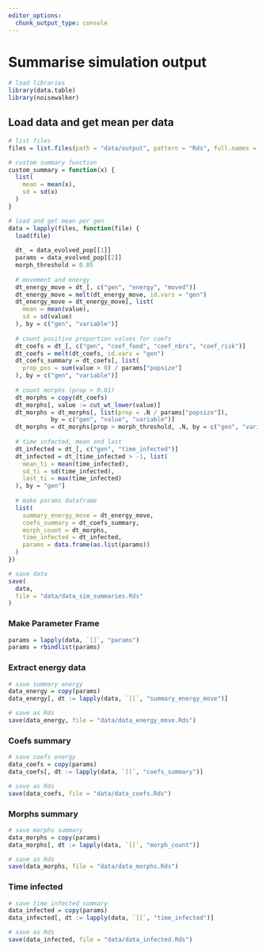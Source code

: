 ```yaml
---
editor_options: 
  chunk_output_type: console
---
```


# Summarise simulation output

```r
# load libraries
library(data.table)
library(noisewalker)
```

## Load data and get mean per data

```r
# list files
files = list.files(path = "data/output", pattern = "Rds", full.names = T)

# custom summary function
custom_summary = function(x) {
  list(
    mean = mean(x),
    sd = sd(x)
  )
}

# load and get mean per gen
data = lapply(files, function(file) {
  load(file)
  
  dt_ = data_evolved_pop[[1]]
  params = data_evolved_pop[[2]]
  morph_threshold = 0.05
  
  # movement and energy
  dt_energy_move = dt_[, c("gen", "energy", "moved")]
  dt_energy_move = melt(dt_energy_move, id.vars = "gen")
  dt_energy_move = dt_energy_move[, list(
    mean = mean(value),
    sd = sd(value)
  ), by = c("gen", "variable")]
  
  # count positive proportion values for coefs
  dt_coefs = dt_[, c("gen", "coef_food", "coef_nbrs", "coef_risk")]
  dt_coefs = melt(dt_coefs, id.vars = "gen")
  dt_coefs_summary = dt_coefs[, list(
    prop_pos = sum(value > 0) / params["popsize"]
  ), by = c("gen", "variable")]
  
  # count morphs (prop > 0.01)
  dt_morphs = copy(dt_coefs)
  dt_morphs[, value := cut_wt_lower(value)]
  dt_morphs = dt_morphs[, list(prop = .N / params["popsize"]), 
            by = c("gen", "value", "variable")]
  dt_morphs = dt_morphs[prop > morph_threshold, .N, by = c("gen", "variable")]
  
  # time infected, mean and last
  dt_infected = dt_[, c("gen", "time_infected")]
  dt_infected = dt_[time_infected > -1, list(
    mean_ti = mean(time_infected),
    sd_ti = sd(time_infected),
    last_ti = max(time_infected)
  ), by = "gen"]
  
  # make params dataframe
  list(
    summary_energy_move = dt_energy_move,
    coefs_summary = dt_coefs_summary,
    morph_count = dt_morphs,
    time_infected = dt_infected,
    params = data.frame(as.list(params))
  )
})

# save data
save(
  data,
  file = "data/data_sim_summaries.Rds"
)
```

### Make Parameter Frame

```r
params = lapply(data, `[[`, "params")
params = rbindlist(params)
```

### Extract energy data

```r
# save summary energy
data_energy = copy(params)
data_energy[, dt := lapply(data, `[[`, "summary_energy_move")]

# save as Rds
save(data_energy, file = "data/data_energy_move.Rds")
```

### Coefs summary

```r
# save coefs energy
data_coefs = copy(params)
data_coefs[, dt := lapply(data, `[[`, "coefs_summary")]

# save as Rds
save(data_coefs, file = "data/data_coefs.Rds")
```

### Morphs summary

```r
# save morphs summary
data_morphs = copy(params)
data_morphs[, dt := lapply(data, `[[`, "morph_count")]

# save as Rds
save(data_morphs, file = "data/data_morphs.Rds")
```

### Time infected

```r
# save time infected summary
data_infected = copy(params)
data_infected[, dt := lapply(data, `[[`, "time_infected")]

# save as Rds
save(data_infected, file = "data/data_infected.Rds")
```
